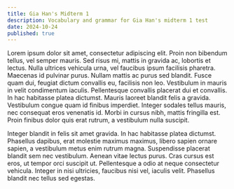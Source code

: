```yaml
---
title: Gia Han's Midterm 1
description: Vocabulary and grammar for Gia Han's midterm 1 test
date: 2024-10-24
published: true
---
```


Lorem ipsum dolor sit amet, consectetur adipiscing elit. Proin non bibendum tellus, vel semper mauris. Sed risus mi, mattis in gravida ac, lobortis et lectus. Nulla ultrices vehicula urna, vel faucibus ipsum facilisis pharetra. Maecenas id pulvinar purus. Nullam mattis ac purus sed blandit. Fusce quam dui, feugiat dictum convallis eu, facilisis non leo. Vestibulum in mauris in velit condimentum iaculis. Pellentesque convallis placerat dui et convallis. In hac habitasse platea dictumst. Mauris laoreet blandit felis a gravida. Vestibulum congue quam id finibus imperdiet. Integer sodales tellus mauris, nec consequat eros venenatis id. Morbi in cursus nibh, mattis fringilla est. Proin finibus dolor quis erat rutrum, a vestibulum nulla suscipit.

Integer blandit in felis sit amet gravida. In hac habitasse platea dictumst. Phasellus dapibus, erat molestie maximus maximus, libero sapien ornare sapien, a vestibulum metus enim rutrum magna. Suspendisse placerat blandit sem nec vestibulum. Aenean vitae lectus purus. Cras cursus est eros, ut tempor orci suscipit ut. Pellentesque a odio at neque consectetur vehicula. Integer in nisi ultricies, faucibus nisi vel, iaculis velit. Phasellus blandit nec tellus sed egestas.
